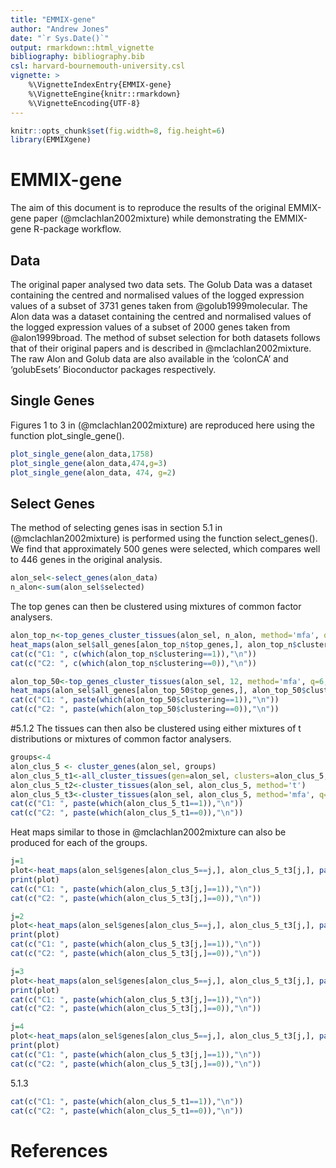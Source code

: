 ```yaml
---
title: "EMMIX-gene"
author: "Andrew Jones"
date: "`r Sys.Date()`"
output: rmarkdown::html_vignette
bibliography: bibliography.bib
csl: harvard-bournemouth-university.csl
vignette: >
    %\VignetteIndexEntry{EMMIX-gene}
    %\VignetteEngine{knitr::rmarkdown}
    %\VignetteEncoding{UTF-8}
---
```

```r
knitr::opts_chunk$set(fig.width=8, fig.height=6)
library(EMMIXgene)
```
# EMMIX-gene
The aim of this document is to reproduce the results of the original EMMIX-gene paper (@mclachlan2002mixture) while demonstrating the EMMIX-gene R-package workflow.

## Data
The original paper analysed two data sets. The Golub Data was a dataset containing the centred and normalised values of the logged expression values of a subset of 3731 genes taken from @golub1999molecular. The Alon data was a dataset containing the centred and normalised values of the logged expression values of a subset of 2000 genes taken from @alon1999broad. The method of subset selection for both datasets follows that of their original papers and is described in @mclachlan2002mixture. The raw Alon and Golub data are also available in the 'colonCA' and 'golubEsets' Bioconductor packages respectively.

## Single Genes

Figures 1 to 3 in  (@mclachlan2002mixture) are reproduced here using the function plot_single_gene(). 

```r
plot_single_gene(alon_data,1758)
plot_single_gene(alon_data,474,g=3)
plot_single_gene(alon_data, 474, g=2)
```


## Select Genes

The method of selecting genes isas in section 5.1 in (@mclachlan2002mixture) is performed using the function select_genes(). We find that approximately 500 genes were selected, which compares well to 446 genes in the original analysis.

```r
alon_sel<-select_genes(alon_data)
n_alon<-sum(alon_sel$selected)
```

The top genes can then be clustered using mixtures of common factor analysers.

```r
alon_top_n<-top_genes_cluster_tissues(alon_sel, n_alon, method='mfa', q=6, g=2)
heat_maps(alon_sel$all_genes[alon_top_n$top_genes,], alon_top_n$clustering)
cat(c("C1: ", c(which(alon_top_n$clustering==1)),"\n"))
cat(c("C2: ", c(which(alon_top_n$clustering==0)),"\n"))
```


```r
alon_top_50<-top_genes_cluster_tissues(alon_sel, 12, method='mfa', q=6, g=2)
heat_maps(alon_sel$all_genes[alon_top_50$top_genes,], alon_top_50$clustering)
cat(c("C1: ", paste(which(alon_top_50$clustering==1)),"\n"))
cat(c("C2: ", paste(which(alon_top_50$clustering==0)),"\n"))
```


#5.1.2
The tissues can then  also be clustered using either mixtures of t distributions or mixtures of common factor analysers.
```r
groups<-4
alon_clus_5 <- cluster_genes(alon_sel, groups)
alon_clus_5_t1<-all_cluster_tissues(gen=alon_sel, clusters=alon_clus_5, q=2, G=2)
alon_clus_5_t2<-cluster_tissues(alon_sel, alon_clus_5, method='t')
alon_clus_5_t3<-cluster_tissues(alon_sel, alon_clus_5, method='mfa', q=1, G=2)
cat(c("C1: ", paste(which(alon_clus_5_t1==1)),"\n"))
cat(c("C2: ", paste(which(alon_clus_5_t1==0)),"\n"))

```

Heat maps similar to those in @mclachlan2002mixture can also be produced for each of the groups.

```r
j=1
plot<-heat_maps(alon_sel$genes[alon_clus_5==j,], alon_clus_5_t3[j,], paste0("Genes from Group G",j))
print(plot)
cat(c("C1: ", paste(which(alon_clus_5_t3[j,]==1)),"\n"))
cat(c("C2: ", paste(which(alon_clus_5_t3[j,]==0)),"\n"))
```

```r
j=2
plot<-heat_maps(alon_sel$genes[alon_clus_5==j,], alon_clus_5_t3[j,], paste0("Genes from Group G",j))
print(plot)
cat(c("C1: ", paste(which(alon_clus_5_t3[j,]==1)),"\n"))
cat(c("C2: ", paste(which(alon_clus_5_t3[j,]==0)),"\n"))
```

```r
j=3
plot<-heat_maps(alon_sel$genes[alon_clus_5==j,], alon_clus_5_t3[j,], paste0("Genes from Group G",j))
print(plot)
cat(c("C1: ", paste(which(alon_clus_5_t3[j,]==1)),"\n"))
cat(c("C2: ", paste(which(alon_clus_5_t3[j,]==0)),"\n"))
```


```r
j=4
plot<-heat_maps(alon_sel$genes[alon_clus_5==j,], alon_clus_5_t3[j,], paste0("Genes from Group G",j))
print(plot)
cat(c("C1: ", paste(which(alon_clus_5_t3[j,]==1)),"\n"))
cat(c("C2: ", paste(which(alon_clus_5_t3[j,]==0)),"\n"))
```


5.1.3
```r
cat(c("C1: ", paste(which(alon_clus_5_t1==1)),"\n"))
cat(c("C2: ", paste(which(alon_clus_5_t1==0)),"\n"))
```



<!-- ## Select Genes -->



<!-- 5.2 in in  (@mclachlan2002mixture) -->
<!-- ```{r, cache=TRUE} -->
<!-- golub_sel<-select_genes(golub_data) -->
<!-- ``` -->



<!-- ```{r, echo=F,  cache=TRUE,message='hide'} -->
<!-- groups<-40 -->
<!-- golub_clus_10 <- cluster_genes(golub_sel, groups) -->
<!-- golub_clus_10_t1<-all_cluster_tissues(gen=golub_sel, clusters=golub_clus_10, q=6, G=2) -->

<!-- golub_clus_10_t2<-cluster_tissues(golub_sel, golub_clus_10, method='t') -->
<!-- golub_clus_10_t3<-cluster_tissues(golub_sel, golub_clus_10, method='mfa', q=6) -->
<!-- ``` -->


<!-- ```{r, echo=F, fig.show='hold'} -->
<!-- j=1 -->
<!-- plot<-heat_maps(golub_sel$genes[golub_clus_10==j,], golub_clus_10_t3[j,], paste0("Genes from Group G",j)) -->
<!-- print(plot) -->
<!-- cat(c("C1: ", paste(which(golub_clus_10_t3[j,]==1)),"\n")) -->
<!-- cat(c("C2: ", paste(which(golub_clus_10_t3[j,]==0)),"\n")) -->
<!-- ``` -->

<!-- ```{r, echo=F, fig.show='hold'} -->
<!-- j=2 -->
<!-- plot<-heat_maps(golub_sel$genes[golub_clus_10==j,], golub_clus_10_t3[j,], paste0("Genes from Group G",j)) -->
<!-- print(plot) -->
<!-- cat(c("C1: ", paste(which(golub_clus_10_t3[j,]==1)),"\n")) -->
<!-- cat(c("C2: ", paste(which(golub_clus_10_t3[j,]==0)),"\n")) -->
<!-- ``` -->

<!-- ```{r, echo=F, fig.show='hold'} -->
<!-- j=3 -->
<!-- plot<-heat_maps(golub_sel$genes[golub_clus_10==j,], golub_clus_10_t3[j,], paste0("Genes from Group G",j)) -->
<!-- print(plot) -->
<!-- cat(c("C1: ", paste(which(golub_clus_10_t3[j,]==1)),"\n")) -->
<!-- cat(c("C2: ", paste(which(golub_clus_10_t3[j,]==0)),"\n")) -->
<!-- ``` -->


<!-- ```{r, echo=F,cache=TRUE, message='hide'} -->
<!-- groups<-10 -->
<!-- golub_clus_10 <- cluster_genes(golub_sel, groups) -->
<!-- golub_clus_10_t1<-all_cluster_tissues(gen=golub_sel, clusters=golub_clus_10, q=5, G=2) -->
<!-- golub_clus_10_t2<-cluster_tissues(golub_sel, golub_clus_10, method='t') -->
<!-- golub_clus_10_t3<-all_cluster_tissues(gen=golub_sel, clusters=golub_clus_10, q=3, G=3) -->
<!-- ``` -->


<!-- ```{r, echo=F, fig.show='hold'} -->
<!-- cat(c("C1: ", paste(which(golub_clus_10_t1==1)),"\n")) -->
<!-- cat(c("C2: ", paste(which(golub_clus_10_t1==0)),"\n")) -->
<!-- ``` -->

<!-- ```{r, echo=F, results='hide', fig.show='hold'} -->
<!-- golub_top_50<-top_genes_cluster_tissues(golub_sel, 50, method='mfa', q=8, g=2) -->
<!-- heat_maps(golub_sel$all_genes[golub_top_50$top_genes,], golub_top_50$clustering) -->
<!-- cat(c("C1: ", paste(which(golub_top_50$clustering==0)),"\n")) -->
<!-- cat(c("C2: ", paste(which(golub_top_50$clustering==1)),"\n")) -->

<!-- ``` -->

<!-- ```{r, echo=F, fig.show='hold'} -->
<!-- cat(c("C1: ", paste(which(golub_clus_10_t3==0)),"\n")) -->
<!-- cat(c("C2: ", paste(which(golub_clus_10_t3==1)),"\n")) -->
<!-- cat(c("C3: ", paste(which(golub_clus_10_t3==2)),"\n")) -->
<!-- ``` -->


# References
